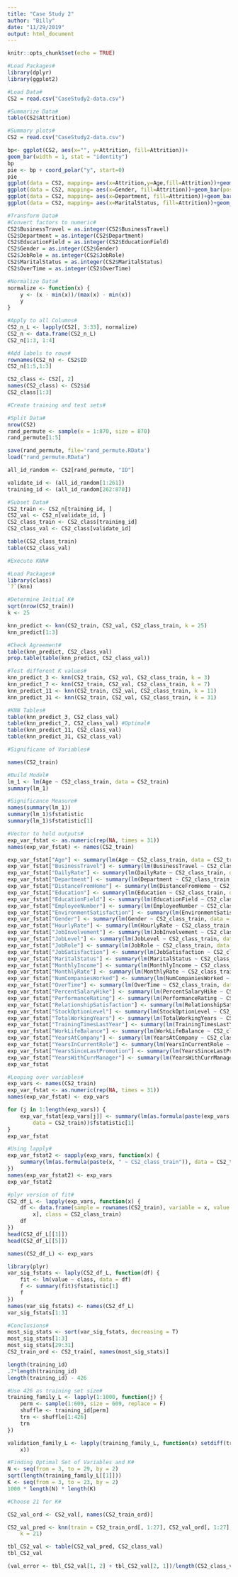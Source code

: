 ---
title: "Case Study 2"
author: "Billy"
date: "11/29/2019"
output: html_document
---

```{r setup, include=FALSE}
knitr::opts_chunk$set(echo = TRUE)
```


```{r}
#Load Packages#
library(dplyr)
library(ggplot2)

#Load Data#
CS2 = read.csv("CaseStudy2-data.csv")

#Summarize Data#
table(CS2$Attrition)
```

```{r}
#Summary plots#
CS2 = read.csv("CaseStudy2-data.csv")

bp<- ggplot(CS2, aes(x="", y=Attrition, fill=Attrition))+
geom_bar(width = 1, stat = "identity")
bp
pie <- bp + coord_polar("y", start=0)
pie
ggplot(data = CS2, mapping= aes(x=Attrition,y=Age,fill=Attrition))+geom_boxplot()
ggplot(data = CS2, mapping= aes(x=Gender, fill=Attrition))+geom_bar(position = "fill")
ggplot(data = CS2, mapping= aes(x=Department, fill=Attrition))+geom_bar(position = "fill")
ggplot(data = CS2, mapping= aes(x=MaritalStatus, fill=Attrition))+geom_bar(position = "fill")

```

```{r}
#Transform Data#
#Convert factors to numeric#
CS2$BusinessTravel = as.integer(CS2$BusinessTravel)
CS2$Department = as.integer(CS2$Department)
CS2$EducationField = as.integer(CS2$EducationField)
CS2$Gender = as.integer(CS2$Gender)
CS2$JobRole = as.integer(CS2$JobRole)
CS2$MaritalStatus = as.integer(CS2$MaritalStatus)
CS2$OverTime = as.integer(CS2$OverTime)
```

```{r}
#Normalize Data#
normalize <- function(x) {
    y <- (x - min(x))/(max(x) - min(x))
    y
}

#Apply to all Columns#
CS2_n_L <- lapply(CS2[, 3:33], normalize)
CS2_n <- data.frame(CS2_n_L)
CS2_n[1:3, 1:4]

#Add labels to rows#
rownames(CS2_n) <- CS2$ID
CS2_n[1:5,1:3]

CS2_class <- CS2[, 2]
names(CS2_class) <- CS2$id
CS2_class[1:3]
```

```{r}
#Create training and test sets#

#Split Data#
nrow(CS2)
rand_permute <- sample(x = 1:870, size = 870)
rand_permute[1:5]

save(rand_permute, file='rand_permute.RData')
load("rand_permute.RData")

all_id_random <- CS2[rand_permute, "ID"]

validate_id <- (all_id_random[1:261])
training_id <- (all_id_random[262:870])

#Subset Data#
CS2_train <- CS2_n[training_id, ]
CS2_val <- CS2_n[validate_id, ]
CS2_class_train <- CS2_class[training_id]
CS2_class_val <- CS2_class[validate_id]

table(CS2_class_train)
table(CS2_class_val)
```

```{r}
#Execute KNN#

#Load Packages#
library(class)
`?`(knn)

#Determine Initial K#
sqrt(nrow(CS2_train))
k <- 25

knn_predict <- knn(CS2_train, CS2_val, CS2_class_train, k = 25)
knn_predict[1:3]

#Check Agreement#
table(knn_predict, CS2_class_val)
prop.table(table(knn_predict, CS2_class_val))
```

```{r}
#Test different K values#
knn_predict_3 <- knn(CS2_train, CS2_val, CS2_class_train, k = 3)
knn_predict_7 <- knn(CS2_train, CS2_val, CS2_class_train, k = 7)
knn_predict_11 <- knn(CS2_train, CS2_val, CS2_class_train, k = 11)
knn_predict_31 <- knn(CS2_train, CS2_val, CS2_class_train, k = 31)

#KNN Tables#
table(knn_predict_3, CS2_class_val)
table(knn_predict_7, CS2_class_val) #Optimal#
table(knn_predict_11, CS2_class_val)
table(knn_predict_31, CS2_class_val)
```

```{r}
#Significane of Variables#

names(CS2_train)

#Build Model#
lm_1 <- lm(Age ~ CS2_class_train, data = CS2_train)
summary(lm_1)

#Significance Measure#
names(summary(lm_1))
summary(lm_1)$fstatistic
summary(lm_1)$fstatistic[1]

#Vector to hold outputs#
exp_var_fstat <- as.numeric(rep(NA, times = 31))
names(exp_var_fstat) <- names(CS2_train)

exp_var_fstat["Age"] <- summary(lm(Age ~ CS2_class_train, data = CS2_train))$fstatistic[1]
exp_var_fstat["BusinessTravel"] <- summary(lm(BusinessTravel ~ CS2_class_train, data = CS2_train))$fstatistic[1]
exp_var_fstat["DailyRate"] <- summary(lm(DailyRate ~ CS2_class_train, data = CS2_train))$fstatistic[1]
exp_var_fstat["Department"] <- summary(lm(Department ~ CS2_class_train, data = CS2_train))$fstatistic[1]
exp_var_fstat["DistanceFromHome"] <- summary(lm(DistanceFromHome ~ CS2_class_train, data = CS2_train))$fstatistic[1]
exp_var_fstat["Education"] <- summary(lm(Education ~ CS2_class_train, data = CS2_train))$fstatistic[1]
exp_var_fstat["EducationField"] <- summary(lm(EducationField ~ CS2_class_train, data = CS2_train))$fstatistic[1]
exp_var_fstat["EmployeeNumber"] <- summary(lm(EmployeeNumber ~ CS2_class_train, data = CS2_train))$fstatistic[1]
exp_var_fstat["EnvironmentSatisfaction"] <- summary(lm(EnvironmentSatisfaction ~ CS2_class_train, data = CS2_train))$fstatistic[1]
exp_var_fstat["Gender"] <- summary(lm(Gender ~ CS2_class_train, data = CS2_train))$fstatistic[1]
exp_var_fstat["HourlyRate"] <- summary(lm(HourlyRate ~ CS2_class_train, data = CS2_train))$fstatistic[1]
exp_var_fstat["JobInvolvement"] <- summary(lm(JobInvolvement ~ CS2_class_train, data = CS2_train))$fstatistic[1]
exp_var_fstat["JobLevel"] <- summary(lm(JobLevel ~ CS2_class_train, data = CS2_train))$fstatistic[1]
exp_var_fstat["JobRole"] <- summary(lm(JobRole ~ CS2_class_train, data = CS2_train))$fstatistic[1]
exp_var_fstat["JobSatisfaction"] <- summary(lm(JobSatisfaction ~ CS2_class_train, data = CS2_train))$fstatistic[1]
exp_var_fstat["MaritalStatus"] <- summary(lm(MaritalStatus ~ CS2_class_train, data = CS2_train))$fstatistic[1]
exp_var_fstat["MonthlyIncome"] <- summary(lm(MonthlyIncome ~ CS2_class_train, data = CS2_train))$fstatistic[1]
exp_var_fstat["MonthlyRate"] <- summary(lm(MonthlyRate ~ CS2_class_train, data = CS2_train))$fstatistic[1]
exp_var_fstat["NumCompaniesWorked"] <- summary(lm(NumCompaniesWorked ~ CS2_class_train, data = CS2_train))$fstatistic[1]
exp_var_fstat["OverTime"] <- summary(lm(OverTime ~ CS2_class_train, data = CS2_train))$fstatistic[1]
exp_var_fstat["PercentSalaryHike"] <- summary(lm(PercentSalaryHike ~ CS2_class_train, data = CS2_train))$fstatistic[1]
exp_var_fstat["PerformanceRating"] <- summary(lm(PerformanceRating ~ CS2_class_train, data = CS2_train))$fstatistic[1]
exp_var_fstat["RelationshipSatisfaction"] <- summary(lm(RelationshipSatisfaction ~ CS2_class_train, data = CS2_train))$fstatistic[1]
exp_var_fstat["StockOptionLevel"] <- summary(lm(StockOptionLevel ~ CS2_class_train, data = CS2_train))$fstatistic[1]
exp_var_fstat["TotalWorkingYears"] <- summary(lm(TotalWorkingYears ~ CS2_class_train, data = CS2_train))$fstatistic[1]
exp_var_fstat["TrainingTimesLastYear"] <- summary(lm(TrainingTimesLastYear ~ CS2_class_train, data = CS2_train))$fstatistic[1]
exp_var_fstat["WorkLifeBalance"] <- summary(lm(WorkLifeBalance ~ CS2_class_train, data = CS2_train))$fstatistic[1]
exp_var_fstat["YearsAtCompany"] <- summary(lm(YearsAtCompany ~ CS2_class_train, data = CS2_train))$fstatistic[1]
exp_var_fstat["YearsInCurrentRole"] <- summary(lm(YearsInCurrentRole ~ CS2_class_train, data = CS2_train))$fstatistic[1]
exp_var_fstat["YearsSinceLastPromotion"] <- summary(lm(YearsSinceLastPromotion ~ CS2_class_train, data = CS2_train))$fstatistic[1]
exp_var_fstat["YearsWithCurrManager"] <- summary(lm(YearsWithCurrManager ~ CS2_class_train, data = CS2_train))$fstatistic[1]
exp_var_fstat

#Looping over variables#
exp_vars <- names(CS2_train)
exp_var_fstat <- as.numeric(rep(NA, times = 31))
names(exp_var_fstat) <- exp_vars

for (j in 1:length(exp_vars)) {
    exp_var_fstat[exp_vars[j]] <- summary(lm(as.formula(paste(exp_vars[j], " ~ CS2_class_train")), 
        data = CS2_train))$fstatistic[1]
}
exp_var_fstat

#Using lapply#
exp_var_fstat2 <- sapply(exp_vars, function(x) {
    summary(lm(as.formula(paste(x, " ~ CS2_class_train")), data = CS2_train))$fstatistic[1]
})
names(exp_var_fstat2) <- exp_vars
exp_var_fstat2

#plyr version of fit#
CS2_df_L <- lapply(exp_vars, function(x) {
    df <- data.frame(sample = rownames(CS2_train), variable = x, value = CS2_train[, 
        x], class = CS2_class_train)
    df
})
head(CS2_df_L[[1]])
head(CS2_df_L[[5]])

names(CS2_df_L) <- exp_vars

library(plyr)
var_sig_fstats <- laply(CS2_df_L, function(df) {
    fit <- lm(value ~ class, data = df)
    f <- summary(fit)$fstatistic[1]
    f
})
names(var_sig_fstats) <- names(CS2_df_L)
var_sig_fstats[1:3]

#Conclusions#
most_sig_stats <- sort(var_sig_fstats, decreasing = T)
most_sig_stats[1:3]
most_sig_stats[29:31]
CS2_train_ord <- CS2_train[, names(most_sig_stats)]
```

```{r}
length(training_id)
.7*length(training_id)
length(training_id) - 426

#Use 426 as training set size#
training_family_L <- lapply(1:1000, function(j) {
    perm <- sample(1:609, size = 609, replace = F)
    shuffle <- training_id[perm]
    trn <- shuffle[1:426]
    trn
})

validation_family_L <- lapply(training_family_L, function(x) setdiff(training_id, 
    x))
```

```{r}
#Finding Optimal Set of Variables and K#
N <- seq(from = 3, to = 29, by = 2)
sqrt(length(training_family_L[[1]]))
K <- seq(from = 3, to = 23, by = 2)
1000 * length(N) * length(K)

#Choose 21 for K#
```

```{r}
CS2_val_ord <- CS2_val[, names(CS2_train_ord)]

CS2_val_pred <- knn(train = CS2_train_ord[, 1:27], CS2_val_ord[, 1:27], CS2_class_train, 
    k = 21)

tbl_CS2_val <- table(CS2_val_pred, CS2_class_val)
tbl_CS2_val

(val_error <- tbl_CS2_val[1, 2] + tbl_CS2_val[2, 1])/length(CS2_class_val)
```